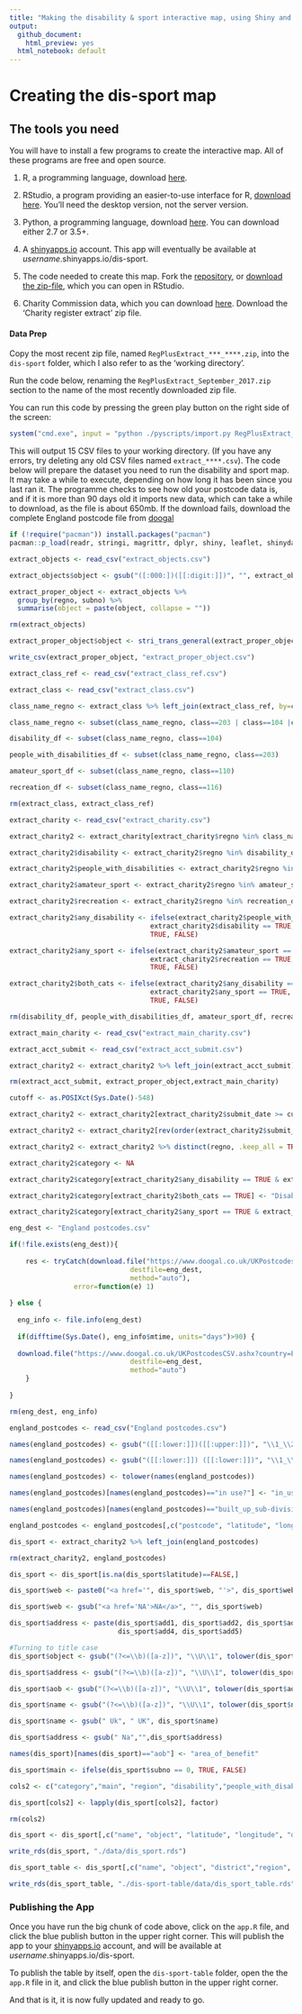```yaml
---
title: "Making the disability & sport interactive map, using Shiny and Leaflet in R"
output:
  github_document:
    html_preview: yes
  html_notebook: default
---
```



# Creating the dis-sport map

## The tools you need

You will have to install a few programs to create the interactive map. All of these programs are free and open source.

1. R, a programming language, download [here](https://cran.r-project.org/).

2. RStudio, a program providing an easier-to-use interface for R, [download here](https://www.rstudio.com/products/RStudio/). You'll need the desktop version, not the server version.

3. Python, a programming language, download [here](https://www.python.org/downloads/windows/). You can download either 2.7 or 3.5+.

4. A [shinyapps.io](http://www.shinyapps.io/) account. This app will eventually be available at *username*.shinyapps.io/dis-sport.

5. The code needed to create this map. Fork the [repository](https://github.com/disabilityrightsUK/dis-sport), or [download the zip-file](https://github.com/disabilityrightsUK/dis-sport/archive/master.zip), which you can open in RStudio.

6. Charity Commission data, which you can download [here](http://data.charitycommission.gov.uk/). Download the 'Charity register extract' zip file.

#### Data Prep

Copy the most recent zip file, named `RegPlusExtract_***_****.zip`, into the `dis-sport` folder, which I also refer to as the 'working directory'. 

Run the code below, renaming the `RegPlusExtract_September_2017.zip` section to the name of the most recently downloaded zip file.

You can run this code by pressing the green play button on the right side of the screen:

```r
system("cmd.exe", input = "python ./pyscripts/import.py RegPlusExtract_November_2017.zip")
```

This will output 15 CSV files to your working directory. (If you have any errors, try deleting any old CSV files named `extract_****.csv`). The code below will prepare the dataset you need to run the disability and sport map. It may take a while to execute, depending on how long it has been since you last ran it. The programme checks to see how old your postcode data is, and if it is more than 90 days old it imports new data, which can take a while to download, as the file is about 650mb. If the download fails, download the complete England postcode file from [doogal](https://www.doogal.co.uk/PostcodeDownloads.php)


```r

if (!require("pacman")) install.packages("pacman")
pacman::p_load(readr, stringi, magrittr, dplyr, shiny, leaflet, shinydashboard, DT, shinyjs)

extract_objects <- read_csv("extract_objects.csv")

extract_objects$object <- gsub("([:000:])([[:digit:]])", "", extract_objects$object)

extract_proper_object <- extract_objects %>% 
  group_by(regno, subno) %>% 
  summarise(object = paste(object, collapse = ""))

rm(extract_objects)

extract_proper_object$object <- stri_trans_general(extract_proper_object$object, id = "Title")

write_csv(extract_proper_object, "extract_proper_object.csv")

extract_class_ref <- read_csv("extract_class_ref.csv")

extract_class <- read_csv("extract_class.csv")

class_name_regno <- extract_class %>% left_join(extract_class_ref, by=c("class"="classno"))

class_name_regno <- subset(class_name_regno, class==203 | class==104 |class==110 |class==116)

disability_df <- subset(class_name_regno, class==104)

people_with_disabilities_df <- subset(class_name_regno, class==203)

amateur_sport_df <- subset(class_name_regno, class==110)

recreation_df <- subset(class_name_regno, class==116)

rm(extract_class, extract_class_ref)

extract_charity <- read_csv("extract_charity.csv")

extract_charity2 <- extract_charity[extract_charity$regno %in% class_name_regno$regno,]

extract_charity2$disability <- extract_charity2$regno %in% disability_df$regno

extract_charity2$people_with_disabilities <- extract_charity2$regno %in% people_with_disabilities_df$regno

extract_charity2$amateur_sport <- extract_charity2$regno %in% amateur_sport_df$regno

extract_charity2$recreation <- extract_charity2$regno %in% recreation_df$regno

extract_charity2$any_disability <- ifelse(extract_charity2$people_with_disabilities == TRUE |
                                   extract_charity2$disability == TRUE,
                                   TRUE, FALSE)

extract_charity2$any_sport <- ifelse(extract_charity2$amateur_sport == TRUE |
                                   extract_charity2$recreation == TRUE,
                                   TRUE, FALSE)

extract_charity2$both_cats <- ifelse(extract_charity2$any_disability == TRUE &
                                   extract_charity2$any_sport == TRUE,
                                   TRUE, FALSE)

rm(disability_df, people_with_disabilities_df, amateur_sport_df, recreation_df, extract_charity, class_name_regno)

extract_main_charity <- read_csv("extract_main_charity.csv")

extract_acct_submit <- read_csv("extract_acct_submit.csv")

extract_charity2 <- extract_charity2 %>% left_join(extract_acct_submit) %>% left_join(extract_proper_object) %>% left_join(extract_main_charity)

rm(extract_acct_submit, extract_proper_object,extract_main_charity)

cutoff <- as.POSIXct(Sys.Date()-548)

extract_charity2 <- extract_charity2[extract_charity2$submit_date >= cutoff & is.na(extract_charity2$submit_date)==FALSE, ]

extract_charity2 <- extract_charity2[rev(order(extract_charity2$submit_date)),]

extract_charity2 <- extract_charity2 %>% distinct(regno, .keep_all = TRUE)

extract_charity2$category <- NA

extract_charity2$category[extract_charity2$any_disability == TRUE & extract_charity2$both_cats==FALSE] <- "Disability"

extract_charity2$category[extract_charity2$both_cats == TRUE] <- "Disability and Sport"

extract_charity2$category[extract_charity2$any_sport == TRUE & extract_charity2$both_cats==FALSE] <- "Sport"

eng_dest <- "England postcodes.csv"

if(!file.exists(eng_dest)){
  
    res <- tryCatch(download.file("https://www.doogal.co.uk/UKPostcodesCSV.ashx?country=England",
                              destfile=eng_dest,
                              method="auto"),
                error=function(e) 1)
    
} else {
  
  eng_info <- file.info(eng_dest)
  
  if(difftime(Sys.Date(), eng_info$mtime, units="days")>90) {
  
  download.file("https://www.doogal.co.uk/UKPostcodesCSV.ashx?country=England",
                              destfile=eng_dest,
                              method="auto")
    }
  
}

rm(eng_dest, eng_info)

england_postcodes <- read_csv("England postcodes.csv")

names(england_postcodes) <- gsub("([[:lower:]])([[:upper:]])", "\\1_\\2", names(england_postcodes))

names(england_postcodes) <- gsub("([[:lower:]]) ([[:lower:]])", "\\1_\\2", names(england_postcodes))

names(england_postcodes) <- tolower(names(england_postcodes))

names(england_postcodes)[names(england_postcodes)=="in use?"] <- "in_use"

names(england_postcodes)[names(england_postcodes)=="built_up_sub-division"] <- "built_up_subdivision"

england_postcodes <- england_postcodes[,c("postcode", "latitude", "longitude", "region", "district")]

dis_sport <- extract_charity2 %>% left_join(england_postcodes)

rm(extract_charity2, england_postcodes)

dis_sport <- dis_sport[is.na(dis_sport$latitude)==FALSE,]

dis_sport$web <- paste0("<a href='", dis_sport$web, "'>", dis_sport$web, "</a>")

dis_sport$web <- gsub("<a href='NA'>NA</a>", "", dis_sport$web)

dis_sport$address <- paste(dis_sport$add1, dis_sport$add2, dis_sport$add3,
                           dis_sport$add4, dis_sport$add5)

#Turning to title case
dis_sport$object <- gsub("(?<=\\b)([a-z])", "\\U\\1", tolower(dis_sport$object), perl=TRUE)

dis_sport$address <- gsub("(?<=\\b)([a-z])", "\\U\\1", tolower(dis_sport$address), perl=TRUE)

dis_sport$aob <- gsub("(?<=\\b)([a-z])", "\\U\\1", tolower(dis_sport$aob), perl=TRUE)

dis_sport$name <- gsub("(?<=\\b)([a-z])", "\\U\\1", tolower(dis_sport$name), perl=TRUE)

dis_sport$name <- gsub(" Uk", " UK", dis_sport$name)

dis_sport$address <- gsub(" Na","",dis_sport$address)

names(dis_sport)[names(dis_sport)=="aob"] <- "area_of_benefit"

dis_sport$main <- ifelse(dis_sport$subno == 0, TRUE, FALSE)

cols2 <- c("category","main", "region", "disability","people_with_disabilities","amateur_sport", "recreation")

dis_sport[cols2] <- lapply(dis_sport[cols2], factor)

rm(cols2)

dis_sport <- dis_sport[,c("name", "object", "latitude", "longitude", "district","region", "category","address", "web", "phone")]

write_rds(dis_sport, "./data/dis_sport.rds")

dis_sport_table <- dis_sport[,c("name", "object", "district","region", "category","address", "web", "phone")]

write_rds(dis_sport_table, "./dis-sport-table/data/dis_sport_table.rds")
```



### Publishing the App

Once you have run the big chunk of code above, click on the `app.R` file, and click the blue publish button in the upper right corner. This will publish the app to your [shinyapps.io](http://www.shinyapps.io/) account, and will be available at *username*.shinyapps.io/dis-sport.

To publish the table by itself, open the `dis-sport-table` folder, open the the `app.R` file in it, and click the blue publish button in the upper right corner.

And that is it, it is now fully updated and ready to go.

